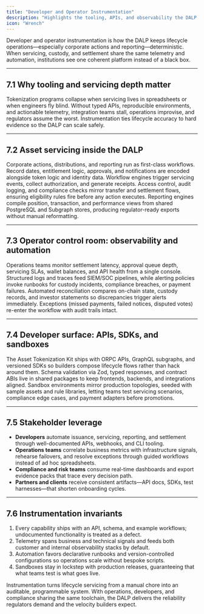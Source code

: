 ```yaml
---
title: "Developer and Operator Instrumentation"
description: "Highlights the tooling, APIs, and observability the DALP provides to keep lifecycle operations deterministic."
icon: "Wrench"
---
```


Developer and operator instrumentation is how the DALP keeps lifecycle operations—especially corporate actions and reporting—deterministic. When servicing, custody, and settlement share the same telemetry and automation, institutions see one coherent platform instead of a black box.

---

## 7.1 Why tooling and servicing depth matter

Tokenization programs collapse when servicing lives in spreadsheets or when engineers fly blind. Without typed APIs, reproducible environments, and actionable telemetry, integration teams stall, operations improvise, and regulators assume the worst. Instrumentation ties lifecycle accuracy to hard evidence so the DALP can scale safely.

---

## 7.2 Asset servicing inside the DALP

Corporate actions, distributions, and reporting run as first-class workflows. Record dates, entitlement logic, approvals, and notifications are encoded alongside token logic and identity data. Workflow engines trigger servicing events, collect authorization, and generate receipts. Access control, audit logging, and compliance checks mirror transfer and settlement flows, ensuring eligibility rules fire before any action executes. Reporting engines compile position, transaction, and performance views from shared PostgreSQL and Subgraph stores, producing regulator-ready exports without manual reformatting.

---

## 7.3 Operator control room: observability and automation

Operations teams monitor settlement latency, approval queue depth, servicing SLAs, wallet balances, and API health from a single console. Structured logs and traces feed SIEM/SOC pipelines, while alerting policies invoke runbooks for custody incidents, compliance breaches, or payment failures. Automated reconciliation compares on-chain state, custody records, and investor statements so discrepancies trigger alerts immediately. Exceptions (missed payments, failed notices, disputed votes) re-enter the workflow with audit trails intact.

---

## 7.4 Developer surface: APIs, SDKs, and sandboxes

The Asset Tokenization Kit ships with ORPC APIs, GraphQL subgraphs, and versioned SDKs so builders compose lifecycle flows rather than hack around them. Schema validation via Zod, typed responses, and contract ABIs live in shared packages to keep frontends, backends, and integrations aligned. Sandbox environments mirror production topologies, seeded with sample assets and rule libraries, letting teams test servicing scenarios, compliance edge cases, and payment adapters before promotions.

---

## 7.5 Stakeholder leverage

- **Developers** automate issuance, servicing, reporting, and settlement through well-documented APIs, webhooks, and CLI tooling.
- **Operations teams** correlate business metrics with infrastructure signals, rehearse failovers, and resolve exceptions through guided workflows instead of ad hoc spreadsheets.
- **Compliance and risk teams** consume real-time dashboards and export evidence packs that trace every decision path.
- **Partners and clients** receive consistent artifacts—API docs, SDKs, test harnesses—that shorten onboarding cycles.

---

## 7.6 Instrumentation invariants

1. Every capability ships with an API, schema, and example workflows; undocumented functionality is treated as a defect.
2. Telemetry spans business and technical signals and feeds both customer and internal observability stacks by default.
3. Automation favors declarative runbooks and version-controlled configurations so operations scale without bespoke scripts.
4. Sandboxes stay in lockstep with production releases, guaranteeing that what teams test is what goes live.

Instrumentation turns lifecycle servicing from a manual chore into an auditable, programmable system. With operations, developers, and compliance sharing the same toolchain, the DALP delivers the reliability regulators demand and the velocity builders expect.
